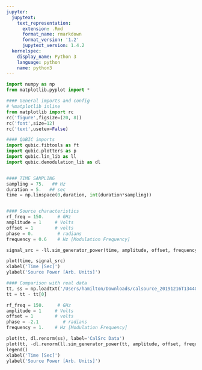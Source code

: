 ```yaml
---
jupyter:
  jupytext:
    text_representation:
      extension: .Rmd
      format_name: rmarkdown
      format_version: '1.2'
      jupytext_version: 1.4.2
  kernelspec:
    display_name: Python 3
    language: python
    name: python3
---
```


```python
import numpy as np
from matplotlib.pyplot import *

#### General imports and config
# %matplotlib inline
from matplotlib import rc
rc('figure',figsize=(20, 8))
rc('font',size=12)
rc('text',usetex=False)

#### QUBIC imports
import qubic.fibtools as ft
import qubic.plotters as p
import qubic.lin_lib as ll
import qubic.demodulation_lib as dl


#### TIME SAMPLING
sampling = 75.   ## Hz
duration = 5.   ## sec
time = np.linspace(0,duration, int(duration*sampling))


#### Source characteristics
rf_freq = 150.     # GHz
amplitude = 1     # Volts
offset = 1        # volts
phase = 0.         # radians
frequency = 0.6    # Hz [Modulation Frequency] 

signal_src = -ll.sim_generator_power(time, amplitude, offset, frequency, phase, rf_freq = rf_freq)

plot(time, signal_src)
xlabel('Time [Sec]')
ylabel('Source Power [Arb. Units]')
```

```python
#### Comparison with real data
tt, ss = np.loadtxt('/Users/hamilton/Downloads/calsource_20191216T134401.dat').T
tt = tt - tt[0]

rf_freq = 150.     # GHz
amplitude = 1     # Volts
offset = 1        # volts
phase = -2.1         # radians
frequency = 1.    # Hz [Modulation Frequency] 

plot(tt, dl.renorm(ss), label='CalSrc Data')
plot(tt, -dl.renorm(ll.sim_generator_power(tt, amplitude, offset, frequency, phase, rf_freq = rf_freq))-0.1, label='Simulation')
legend()
xlabel('Time [Sec]')
ylabel('Source Power [Arb. Units]')
```

```python

```
